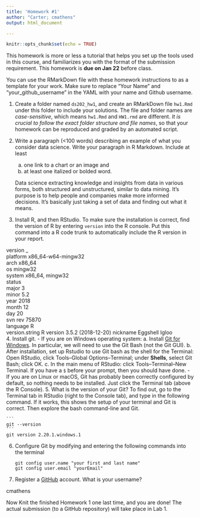 ```yaml
---
title: 'Homework #1'
author: "Carter; cmathens"
output: html_document

---
```


```r
knitr::opts_chunk$set(echo = TRUE)
```

This homework is more or less a tutorial that helps you set up the tools used in this course, and familiarizes you with the format of the submission requirement. 
This homework is **due on Jan 22** before class.

You can use the RMarkDown file with these homework instructions to as a template for your work. 
Make sure to replace "Your Name" and "your_github_username" in the YAML with your name and Github username.

1. Create a folder named `ds202_hw1`, and create an RMarkDown file `hw1.Rmd` under this folder to include your solutions. The file and folder names are *case-sensitive*, which means `hw1.Rmd` and `HW1.rmd` are different. *It is crucial to follow the exact folder structure and file names*, so that your homework can be reproduced and graded by an automated script. 
2. Write a paragraph (<100 words) describing an example of what you consider data science. Write your paragraph in R Markdown. Include at least 
    a. one link to a chart or an image and 
    b. at least one italized or bolded word.
    
    Data science extracting knowledge and insights from data in various forms, both structured and unstructured, similar to data mining. It's purpose is to help people and companies make more informed decisions. It's basically just taking a set of data and finding out what it means.
    
3. Install R, and then RStudio. To make sure the installation is correct, find the version of R by entering `version` into the R console. Put this command into a R code trunk to automatically include the R version in your report. 

version
               _                           
platform       x86_64-w64-mingw32          
arch           x86_64                      
os             mingw32                     
system         x86_64, mingw32             
status                                     
major          3                           
minor          5.2                         
year           2018                        
month          12                          
day            20                          
svn rev        75870                       
language       R                           
version.string R version 3.5.2 (2018-12-20)
nickname       Eggshell Igloo       
4. Install git. 
    - If you are on Windows operating system: 
        a. Install [Git for Windows](https://gitforwindows.org/). In particular, we will need to use the Git Bash (not the Git GUI). 
        b. After installation, set up Rstudio to use Git bash as the shell for the Terminal: Open RStudio, click Tools--Global Options--Terminal; under **Shells**, select Git Bash; click OK. 
        c. In the main menu of RStudio: click Tools--Terminal--New Terminal. If you have a `$` before your prompt, then you should have done.
    - If you are on Linux or macOS, Git has probably been correctly configured by default, so nothing needs to be installed. Just click the Terminal tab (above the R Console).
5. What is the version of your Git? To find out, go to the Terminal tab in RStudio (right to the Console tab), and type in the following command. If it works, this shows the setup of your terminal and Git is correct. Then explore the bash command-line and Git.

    ```
    git --version
    ```
    git version 2.20.1.windows.1
    
6. Configure Git by modifying and entering the following commands into the terminal

    ```
    git config user.name "your first and last name"
    git config user.email "yourEmail"
    ```

7. Register a [GitHub](https://www.github.com) account. What is your username?

cmathens

Now Knit the finished Homework 1 one last time, and you are done! The actual submission (to a GitHub repository) will take place in Lab 1.